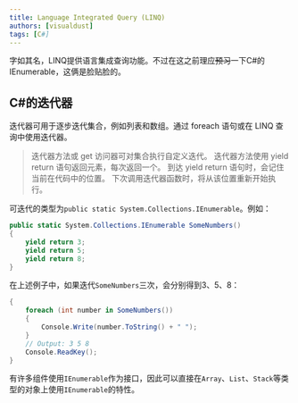 ```yaml
---
title: Language Integrated Query (LINQ)
authors: [visualdust]
tags: [C#]
---
```


字如其名，LINQ提供语言集成查询功能。不过在这之前理应~~预习~~一下C#的IEnumerable，这俩是脸贴脸的。

## C#的迭代器

迭代器可用于逐步迭代集合，例如列表和数组。通过 foreach 语句或在 LINQ 查询中使用迭代器。

> 迭代器方法或 get 访问器可对集合执行自定义迭代。 迭代器方法使用 yield return 语句返回元素，每次返回一个。 到达 yield return 语句时，会记住当前在代码中的位置。 下次调用迭代器函数时，将从该位置重新开始执行。

可迭代的类型为`public static System.Collections.IEnumerable`。例如：
```c#
public static System.Collections.IEnumerable SomeNumbers()
{
    yield return 3;
    yield return 5;
    yield return 8;
}
```
在上述例子中，如果迭代`SomeNumbers`三次，会分别得到3、5、8：
```c#    
{
    foreach (int number in SomeNumbers())
    {
        Console.Write(number.ToString() + " ");
    }
    // Output: 3 5 8
    Console.ReadKey();
}
```

有许多组件使用`IEnumerable`作为接口，因此可以直接在`Array`、`List`、`Stack`等类型的对象上使用`IEnumerable`的特性。